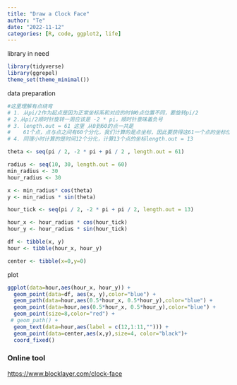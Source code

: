 ```yaml
---
title: "Draw a Clock Face"
author: "Te"
date: "2022-11-12"
categories: [R, code, ggplot2, life]
---
```


library in need

```r
library(tidyverse)
library(ggrepel)
theme_set(theme_minimal())
```

data preparation

```r
#这里理解有点绕弯
# 1. 从pi/2作为起点是因为正常坐标系和对应的时钟0点位置不同，要旋转pi/2
# 2.从pi/2顺时针旋转一周应该是 -2 * pi，顺时针意味着负号
# 3. length.out = 61 这里 从0到60的点一共是 
#    61个点，点与点之间有60个分化，我们计算的是点坐标，因此要获得这61一个点的坐标位置length.out = 61
# 4. 同理小时计算的是时间12个分化，计算13个点的坐标length.out = 13

theta <- seq(pi / 2, -2 * pi + pi / 2 , length.out = 61)

radius <- seq(10, 30, length.out = 60)
min_radius <- 30
hour_radius <- 30

x <- min_radius* cos(theta)
y <- min_radius * sin(theta)

hour_tick <- seq(pi / 2, -2 * pi + pi / 2, length.out = 13)

hour_x <- hour_radius * cos(hour_tick)
hour_y <- hour_radius * sin(hour_tick)

df <- tibble(x, y)
hour <- tibble(hour_x, hour_y)

center <- tibble(x=0,y=0)
```

plot

```r
ggplot(data=hour,aes(hour_x, hour_y)) +
  geom_point(data=df, aes(x, y),color="blue") +
  geom_path(data=hour,aes(0.5*hour_x, 0.5*hour_y),color="blue") +
  geom_point(data=hour,aes(0.5*hour_x, 0.5*hour_y),color="blue") +
  geom_point(size=8,color="red") +
 # geom_path() +
  geom_text(data=hour,aes(label = c(12,1:11,""))) +
  geom_point(data=center,aes(x,y),size=4, color="black")+
  coord_fixed()
```

### Online tool


<https://www.blocklayer.com/clock-face>
